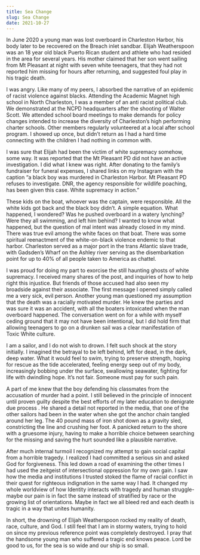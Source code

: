 ```yaml
---
title: Sea Change
slug: Sea Change
date: 2021-10-27
---
```

In June 2020 a young man was lost overboard in Charleston Harbor, his body later to be recovered on the Breach inlet sandbar. Elijah Weatherspoon was an 18 year old black Puerto Rican student and athlete who had resided in the area for several years. His mother claimed that her son went sailing from Mt Pleasant at night with seven white teenagers, that they had not reported him missing for hours after returning, and suggested foul play in his tragic death.  
	
I was angry. Like many of my peers, I absorbed the narrative of an epidemic of racist violence against blacks. Attending the Academic Magnet high school in North Charleston, I was a member of an anti racist political club. We demonstrated at the NCPD headquarters after the shooting of Walter Scott. We attended school board meetings to make demands for policy changes intended to increase the diversity of Charleston’s high performing charter schools. Other members regularly volunteered at a local after school program. I showed up once, but didn’t return as I had a hard time connecting with the children I had nothing in common with. 
	
I was sure that Elijah had been the victim of white supremacy somehow, some way. It was reported that the Mt Pleasant PD did not have an active investigation. I did what I knew was right. After donating to the family’s fundraiser for funeral expenses, I shared links on my Instagram with the caption “a black boy was murdered in Charleston Harbor. Mt Pleasant PD refuses to investigate. DNR, the agency responsible for wildlife poaching, has been given this case. White supremacy in action.” 

These kids on the boat, whoever was the captain, were responsible. All the white kids got back and the black boy didn’t. A simple equation. What happened, I wondered? Was he pushed overboard in a watery lynching? Were they all swimming, and left him behind? I wanted to know what happened, but the question of mal intent was already closed in my mind. There was true evil among the white faces on that boat. There was some spiritual reenactment of the white-on-black violence endemic to that harbor. Charleston served as a major port in the trans Atlantic slave trade, with Gadsden’s Wharf on the Ashley river serving as the disembarkation point for up to 40% of all people taken to America as chattel. 

I was proud for doing my part to exorcise the still haunting ghosts of white supremacy. I received many shares of the post, and inquiries of how to help right this injustice. But friends of those accused had also seen my broadside against their associate. The first message I opened simply called me a very sick, evil person. Another young man questioned my assumption that the death was a racially motivated murder. He knew the parties and was sure it was an accident, with all the boaters intoxicated when the man overboard happened. The conversation went on for a while with myself ceding ground that it may not have been intentional, but I did hold firm that allowing teenagers to go on a drunken sail was a clear manifestation of Toxic White culture. 
	
I am a sailor, and I do not wish to drown. I felt such shock at the story initially.  I imagined the betrayal to be left behind, left for dead, in the dark, deep water. What it would feel to swim, trying to preserve strength, hoping for rescue as the tide accelerated, feeling energy seep out of my body, increasingly bobbing under the surface, swallowing seawater, fighting for life with dwindling hope. It’s not fair. Someone must pay for such pain.

A part of me knew that the boy defending his classmates from the accusation of murder had a point. I still believed in the principle of innocent until proven guilty despite the best efforts of my later education to denigrate due process . He shared a detail not reported in the media, that one of the other sailors had been in the water when she got the anchor chain tangled around her leg. The 40 pound mass of iron shot down as a gravity sled, constricting the line and crushing her foot. A panicked return to the shore with a gruesome injury, having to make a horrible choice between searching for the missing and saving the hurt sounded like a plausible narrative.

After much internal turmoil I recognized my attempt to gain social capital from a horrible tragedy. I realized I had committed a serious sin and asked God for forgiveness. This led down a road of examining the other times I had used the zeitgeist of intersectional oppression for my own gain. I saw how the media and institutions I trusted stoked the flame of racial conflict in their quest for righteous indignation in the same way I had. It changed my whole worldview of how Identity interacts with tragedy and human struggle- maybe our pain is in fact the same instead of stratified by race or the growing list of orientations. Maybe in fact we all bleed red and each death is tragic in a way that unites humanity.

In short, the drowning of Elijah Weatherspoon rocked my reality of death, race, culture, and God. I still feel that I am in stormy waters, trying to hold on since my previous reference point was completely destroyed. I pray that the handsome young man who suffered a tragic end knows peace. 
Lord be good to us, for the sea is so wide and our ship is so small. 
